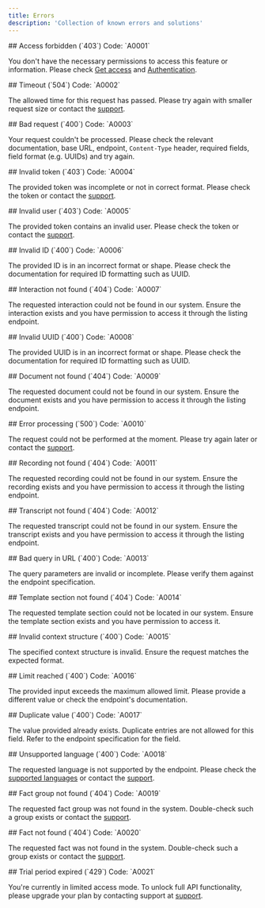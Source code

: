 ```yaml
---
title: Errors
description: 'Collection of known errors and solutions'
---
```


[docs-get-access]: https://docs.corti.ai/get_started/getaccess
[docs-auth]: https://docs.corti.ai/get_started/authentication
[docs-langs]: https://docs.corti.ai/about/languages
[support]: https://help.corti.app
[support-email]: help@corti.ai

<a id="A0001" />
## Access forbidden (`403`)
Code: `A0001`

You don't have the necessary permissions to access this feature or
information. Please check [Get access][docs-get-access] and
[Authentication][docs-auth].

<a id="A0002" />
## Timeout (`504`)
Code: `A0002`

The allowed time for this request has passed. Please try again with smaller
request size or contact the [support][support].

<a id="A0003" />
## Bad request (`400`)
Code: `A0003`

Your request couldn't be processed. Please check the relevant documentation,
base URL, endpoint, `Content-Type` header, required fields, field format
(e.g. UUIDs) and try again.

<a id="A0004" />
## Invalid token (`403`)
Code: `A0004`

The provided token was incomplete or not in correct format. Please check the
token or contact the [support][support].

<a id="A0005" />
## Invalid user (`403`)
Code: `A0005`

The provided token contains an invalid user. Please check the token or contact
the [support][support].

<a id="A0006" />
## Invalid ID (`400`)
Code: `A0006`

The provided ID is in an incorrect format or shape. Please check the
documentation for required ID formatting such as UUID.

<a id="A0007" />
## Interaction not found (`404`)
Code: `A0007`

The requested interaction could not be found in our system. Ensure the
interaction exists and you have permission to access it through the listing
endpoint.

<a id="A0008" />
## Invalid UUID (`400`)
Code: `A0008`

The provided UUID is in an incorrect format or shape. Please check the
documentation for required ID formatting such as UUID.

<a id="A0009" />
## Document not found (`404`)
Code: `A0009`

The requested document could not be found in our system. Ensure the document
exists and you have permission to access it through the listing endpoint.

<a id="A0010" />
## Error processing (`500`)
Code: `A0010`

The request could not be performed at the moment. Please try again later or
contact the [support][support].

<a id="A0011" />
## Recording not found (`404`)
Code: `A0011`

The requested recording could not be found in our system. Ensure the recording
exists and you have permission to access it through the listing endpoint.

<a id="A0012" />
## Transcript not found (`404`)
Code: `A0012`

The requested transcript could not be found in our system. Ensure the transcript
exists and you have permission to access it through the listing endpoint.

<a id="A0013" />
## Bad query in URL (`400`)
Code: `A0013`

The query parameters are invalid or incomplete. Please verify them against the
endpoint specification.

<a id="A0014" />
## Template section not found (`404`)
Code: `A0014`

The requested template section could not be located in our system. Ensure the
template section exists and you have permission to access it.

<a id="A0015" />
## Invalid context structure (`400`)
Code: `A0015`

The specified context structure is invalid. Ensure the request matches the
expected format.

<a id="A0016" />
## Limit reached (`400`)
Code: `A0016`

The provided input exceeds the maximum allowed limit. Please provide a
different value or check the endpoint's documentation.

<a id="A0017" />
## Duplicate value (`400`)
Code: `A0017`

The value provided already exists. Duplicate entries are not allowed for this
field. Refer to the endpoint specification for the field.

<a id="A0018" />
## Unsupported language (`400`)
Code: `A0018`

The requested language is not supported by the endpoint. Please check the
[supported languages][docs-langs] or contact the [support][support].

<a id="A0019" />
## Fact group not found (`404`)
Code: `A0019`

The requested fact group was not found in the system. Double-check such a group
exists or contact the [support][support].

<a id="A0020" />
## Fact not found (`404`)
Code: `A0020`

The requested fact was not found in the system. Double-check such a group
exists or contact the [support][support].

<a id="A0021" />
## Trial period expired (`429`)
Code: `A0021`

You're currently in limited access mode. To unlock full API functionality, 
please upgrade your plan by contacting support at [support][support].